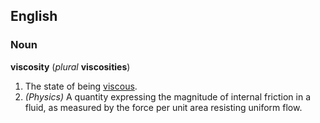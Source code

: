 ==English==

===Noun===
'''viscosity''' (''plural'' '''viscosities''')
# The state of being [[viscous]].
# ''(Physics)'' A quantity expressing the magnitude of internal friction in a fluid, as measured by the force per unit area resisting uniform flow.